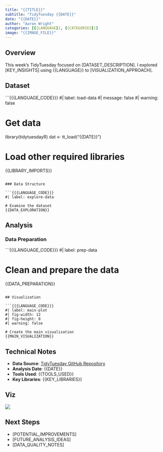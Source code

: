 ```yaml
---
title: "{{TITLE}}"
subtitle: "TidyTuesday {{DATE}}"
date: "{{DATE}}"
author: "Aaron Wright"
categories: [{{LANGUAGE}}, {{CATEGORIES}}]
image: "{{IMAGE_FILE}}"
---
```


## Overview

This week's TidyTuesday focused on [DATASET_DESCRIPTION]. I explored [KEY_INSIGHTS] using {{LANGUAGE}} to [VISUALIZATION_APPROACH].

## Dataset

```{{{LANGUAGE_CODE}}}
#| label: load-data
#| message: false
#| warning: false

# Get data
library(tidytuesdayR)
dat <- tt_load("{{DATE}}")

# Load other required libraries
{{LIBRARY_IMPORTS}}

```

### Data Structure

```{{{LANGUAGE_CODE}}}
#| label: explore-data

# Examine the dataset
{{DATA_EXPLORATION}}
```

## Analysis

### Data Preparation

```{{{LANGUAGE_CODE}}}
#| label: prep-data

# Clean and prepare the data
{{DATA_PREPARATION}}
```

## Visualization

```{{{LANGUAGE_CODE}}}
#| label: main-plot
#| fig-width: 12
#| fig-height: 8
#| warning: false

# Create the main visualization
{{MAIN_VISUALIZATION}}
```

## Technical Notes

- **Data Source**: [TidyTuesday GitHub Repository](https://github.com/rfordatascience/tidytuesday)
- **Analysis Date**: {{DATE}}
- **Tools Used**: {{TOOLS_USED}}
- **Key Libraries**: {{KEY_LIBRARIES}}

## Viz

![]({IMAGE_FILE})

## Next Steps

- [POTENTIAL_IMPROVEMENTS]
- [FUTURE_ANALYSIS_IDEAS]
- [DATA_QUALITY_NOTES]
